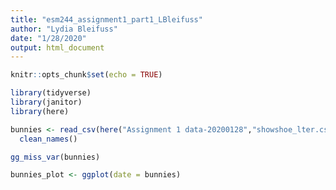 ```yaml
---
title: "esm244_assignment1_part1_LBleifuss"
author: "Lydia Bleifuss"
date: "1/28/2020"
output: html_document
---
```


```r
knitr::opts_chunk$set(echo = TRUE)

library(tidyverse)
library(janitor)
library(here)

```

```r
bunnies <- read_csv(here("Assignment 1 data-20200128","showshoe_lter.csv")) %>% 
  clean_names() 
```


```r
gg_miss_var(bunnies)
```

```r
bunnies_plot <- ggplot(date = bunnies)
```


